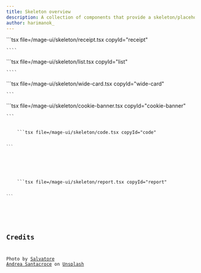 ```yaml
---
title: Skeleton overview
description: A collection of components that provide a skeleton/placeholders for different types of content. This can be used in feature cards and other components.
author: harimanok_
---
```



<ComponentList>
  <ComponentListItem copyId="receipt">
    <Receipt />
    ```tsx file=<rootDir>/mage-ui/skeleton/receipt.tsx copyId="receipt"

    ````

  </ComponentListItem>

  <ComponentListItem copyId="list">
    <List />
    ```tsx file=<rootDir>/mage-ui/skeleton/list.tsx copyId="list"

    ````

  </ComponentListItem>

  <ComponentListItem copyId="wide-card">
    <WideCard />
    ```tsx file=<rootDir>/mage-ui/skeleton/wide-card.tsx copyId="wide-card"

    ```

  </ComponentListItem>

  <ComponentListItem copyId="cookie-banner">
    <CookieBanner />
    ```tsx file=<rootDir>/mage-ui/skeleton/cookie-banner.tsx copyId="cookie-banner"

    ```

  </ComponentListItem>

  <ComponentListItem copyId="code">
    <Code />
    ```tsx file=<rootDir>/mage-ui/skeleton/code.tsx copyId="code"
      
    ```
  </ComponentListItem>

  <ComponentListItem copyId="report">
    <Report />
    ```tsx file=<rootDir>/mage-ui/skeleton/report.tsx copyId="report"
      
    ```
  </ComponentListItem>
</ComponentList>

## Credits

Photo by [Salvatore Andrea Santacroce](https://unsplash.com/@salcrocejpg?utm_content=creditCopyText&utm_medium=referral&utm_source=unsplash) on [Unsplash](https://unsplash.com/photos/a-purple-light-shines-in-the-middle-of-a-room-wGICoyAhEs4?utm_content=creditCopyText&utm_medium=referral&utm_source=unsplash)
